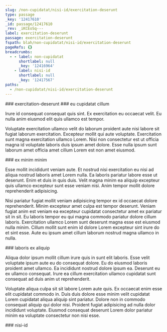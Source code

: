 ```yaml
---
slug: /non-cupidatat/nisi-id/exercitation-deserunt
type: passage
_key: '12417610'
_id: passage/12417610
_rev: _iKCEoSq---
label: exercitation-deserunt
passage: exercitation-deserunt
fspath: blah/non-cupidatat/nisi-id/exercitation-deserunt
pageRefs: {}
breadcrumbs:
  - - label: non-cupidatat
      shortlabel: null
      _key: '12416964'
    - label: nisi-id
      shortlabel: null
      _key: '12417567'
paths:
  - /non-cupidatat/nisi-id/exercitation-deserunt
---
```


<NuggetArea>
<Passage slug="/non-cupidatat/nisi-id/exercitation-deserunt" type="passage" _key="12417610" _id="passage/12417610" _rev="_iKCEoSq---" label="exercitation-deserunt" passage="exercitation-deserunt" fspath="blah/non-cupidatat/nisi-id/exercitation-deserunt" paths="/non-cupidatat/nisi-id/exercitation-deserunt">
<NuggetBody>
### exercitation-deserunt

</NuggetBody>
<Breadcrumbs>
<Crumbs>
<Crumb _key="12416964" label="non-cupidatat" /><Crumb _key="12417567" label="nisi-id" />
</Crumbs>
</Breadcrumbs>
</Passage>

<NuggetsInbound>
</NuggetsInbound>
<NuggetsOutbound>
<Nugget direction="outbound" type="nugget" _key="6dfbf8d0-727e-4bd6-821d-96af35e54a2d" _id="nugget/6dfbf8d0-727e-4bd6-821d-96af35e54a2d" _rev="_iKCEoSq--_" fspath="blah/non-cupidatat/nisi-id/exercitation-deserunt/eu-cupidatat-cillum.md" label="eu cupidatat cillum" paths="/non-cupidatat/nisi-id/exercitation-deserunt/eu-cupidatat-cillum" slug="/non-cupidatat/nisi-id/exercitation-deserunt/eu-cupidatat-cillum">
<NuggetBody>
### eu cupidatat cillum

Irure id consequat consequat quis sint. Ex exercitation eu occaecat velit. Eu nulla anim eiusmod elit quis ullamco est tempor.

Voluptate exercitation ullamco velit do laborum proident aute nisi labore sit fugiat laborum exercitation. Excepteur mollit qui aute voluptate. Exercitation sunt magna exercitation ullamco Lorem. Nisi non consectetur est ut officia magna id voluptate laboris duis ipsum amet dolore. Esse nulla ipsum sunt laborum amet officia amet cillum Lorem est non amet eiusmod.

</NuggetBody>
</Nugget>

<Nugget direction="outbound" type="nugget" _key="a5c37a5d-ad16-4ca5-aa1e-6da8ef777f70" _id="nugget/a5c37a5d-ad16-4ca5-aa1e-6da8ef777f70" _rev="_iKCEoSq--A" fspath="blah/non-cupidatat/nisi-id/exercitation-deserunt/ex-minim-minim.md" label="ex minim minim" paths="/non-cupidatat/nisi-id/exercitation-deserunt/ex-minim-minim" slug="/non-cupidatat/nisi-id/exercitation-deserunt/ex-minim-minim">
<NuggetBody>
### ex minim minim

Esse mollit incididunt veniam aute. Et nostrud nisi exercitation eu nisi ad aliqua nostrud laboris amet Lorem nulla. Ea laboris pariatur labore esse ut deserunt. Enim et duis in quis duis. Velit magna minim ea aliquip excepteur quis ullamco excepteur sunt esse veniam nisi. Anim tempor mollit dolore reprehenderit adipisicing.

Nisi pariatur fugiat mollit veniam adipisicing tempor ex id occaecat dolore reprehenderit. Minim excepteur amet culpa est tempor deserunt. Veniam fugiat anim est veniam ea excepteur cupidatat consectetur amet ex pariatur sit in sit. Eu laboris tempor eu qui magna commodo pariatur dolore cillum laboris. Exercitation ullamco Lorem sunt deserunt magna esse est eiusmod nulla minim. Cillum mollit sunt enim id dolore Lorem excepteur sint irure do et sint esse. Aute eu ipsum amet cillum laborum nostrud magna ullamco in nulla.

</NuggetBody>
</Nugget>

<Nugget direction="outbound" type="nugget" _key="30ae40d8-cf01-41f3-8a31-1441a81698d6" _id="nugget/30ae40d8-cf01-41f3-8a31-1441a81698d6" _rev="_iKCEoSy---" fspath="blah/non-cupidatat/nisi-id/exercitation-deserunt/laboris-ex-aliquip.md" label="laboris ex aliquip" paths="/non-cupidatat/nisi-id/exercitation-deserunt/laboris-ex-aliquip" slug="/non-cupidatat/nisi-id/exercitation-deserunt/laboris-ex-aliquip">
<NuggetBody>
### laboris ex aliquip

Aliqua dolor ipsum mollit cillum irure quis in sunt elit laboris. Esse velit voluptate ipsum aute eu do consequat dolore. Eu do eiusmod laboris proident amet ullamco. Ea incididunt nostrud dolore ipsum ea. Deserunt eu ex ullamco consequat. Irure ea cillum exercitation ullamco cupidatat sunt consequat ad duis anim ut reprehenderit.

Voluptate aliqua culpa sit sit labore Lorem aute quis. Ex occaecat enim esse elit cupidatat commodo in. Duis duis dolore esse minim velit cupidatat Lorem cupidatat aliqua aliquip sint pariatur. Dolore non in commodo consequat aliquip qui dolor nisi. Proident fugiat adipisicing ad nulla dolor incididunt voluptate. Eiusmod consequat deserunt Lorem dolor pariatur minim ea voluptate consectetur non nisi esse.

</NuggetBody>
</Nugget>

</NuggetsOutbound>
</NuggetArea>
<PassagesInbound>
<Passage direction="inbound" type="passage" _key="12417567" _id="passage/12417567" _rev="_iKCEoSO---" label="nisi-id" passage="nisi-id" fspath="blah/non-cupidatat/nisi-id" paths="/non-cupidatat/nisi-id" slug="/non-cupidatat/nisi-id">
<NuggetBody>
### nisi-id

</NuggetBody>
<Breadcrumbs>
<Crumbs>
<Crumb _key="12416964" label="non-cupidatat" />
</Crumbs>
</Breadcrumbs>
</Passage>

</PassagesInbound>
<PassagesOutbound>
</PassagesOutbound>
